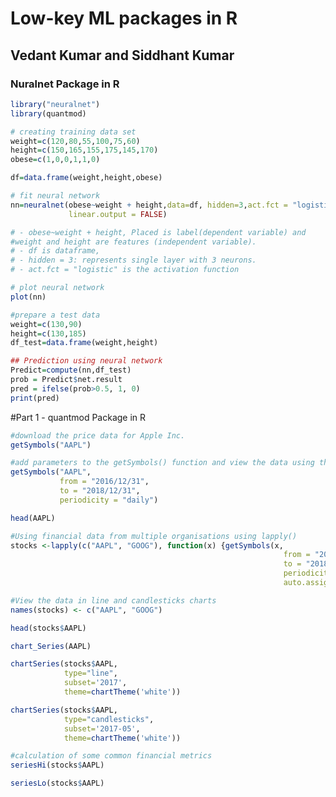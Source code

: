 # Low-key ML packages in R

## Vedant Kumar and Siddhant Kumar

### Nuralnet Package in R

```r
library("neuralnet")
library(quantmod) 
```

```r
# creating training data set
weight=c(120,80,55,100,75,60)
height=c(150,165,155,175,145,170)
obese=c(1,0,0,1,1,0)

df=data.frame(weight,height,obese)
```

```r
# fit neural network
nn=neuralnet(obese~weight + height,data=df, hidden=3,act.fct = "logistic",
             linear.output = FALSE)

# - obese~weight + height, Placed is label(dependent variable) and 
#weight and height are features (independent variable).
# - df is dataframe,
# - hidden = 3: represents single layer with 3 neurons.
# - act.fct = "logistic" is the activation function
```

```r
# plot neural network
plot(nn)
```

```r
#prepare a test data
weight=c(130,90)
height=c(130,185)
df_test=data.frame(weight,height)
```

```r
## Prediction using neural network
Predict=compute(nn,df_test)
prob = Predict$net.result
pred = ifelse(prob>0.5, 1, 0)
print(pred)
```

#Part 1 - quantmod Package in R

```r
#download the price data for Apple Inc.
getSymbols("AAPL")
```

```r
#add parameters to the getSymbols() function and view the data using the head() function.
getSymbols("AAPL",
           from = "2016/12/31",
           to = "2018/12/31",
           periodicity = "daily")

head(AAPL)

```

```r
#Using financial data from multiple organisations using lapply()
stocks <-lapply(c("AAPL", "GOOG"), function(x) {getSymbols(x, 
                                                             from = "2016/12/31", 
                                                             to = "2018/12/31",
                                                             periodicity = "daily",
                                                             auto.assign=FALSE)} )
```

```r

#View the data in line and candlesticks charts
names(stocks) <- c("AAPL", "GOOG")

head(stocks$AAPL)

chart_Series(AAPL)

chartSeries(stocks$AAPL,
            type="line",
            subset='2017',
            theme=chartTheme('white'))


```

```r
chartSeries(stocks$AAPL,
            type="candlesticks",
            subset='2017-05',
            theme=chartTheme('white'))

```

```r
#calculation of some common financial metrics
seriesHi(stocks$AAPL)
```

```r
seriesLo(stocks$AAPL)
```





